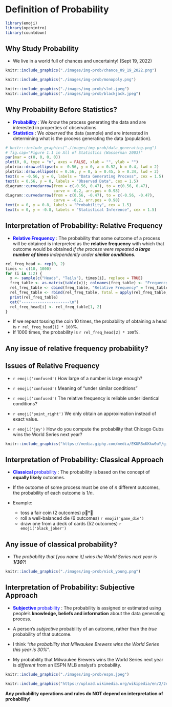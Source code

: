 # Definition of Probability {#sec-prob-define}

```{r packages, echo=FALSE, message=FALSE, warning=FALSE}
library(emoji)
library(openintro)
library(countdown)
```

## Why Study Probability
- We live in a world full of chances and uncertainty! (Sept 19, 2022)
```{r, echo=FALSE, out.width="50%", fig.align='center'}
knitr::include_graphics("./images/img-prob/chance_09_19_2022.png")
```

:::{layout-ncol=2}

```{r, echo=FALSE, out.width="100%", fig.align='center'}
knitr::include_graphics("./images/img-prob/monopoly.png")
```

```{r, echo=FALSE, out.width="100%", fig.align='center'}
knitr::include_graphics("./images/img-prob/slot.jpeg")
knitr::include_graphics("./images/img-prob/blackjack.jpeg")
```

:::

## Why Probability Before Statistics?
<!-- - Probability is the language of statistical inference and prediction.  -->
- <span style="color:blue"> **Probability** </span>: We *know* the process generating the data and are interested in properties of observations.
- <span style="color:blue"> **Statistics** </span>: We *observed* the data (sample) and are interested in determining what is the process generating the data (population).
```{r, echo=FALSE, out.width="67%",fig.align='center'}
# knitr::include_graphics("./images/img-prob/data_generating.png")
# fig.cap="Figure 1.1 in All of Statistics (Wasserman 2003)"
par(mar = c(0, 0, 0, 0))
plot(0, 0, type = "n", axes = FALSE, xlab = "", ylab = "")
plotrix::draw.ellipse(x = -0.56, y = 0, a = 0.52, b = 0.4, lwd = 2)
plotrix::draw.ellipse(x = 0.56, y = 0, a = 0.45, b = 0.34, lwd = 2)
text(x = -0.56, y = 0, labels = "Data Generating Process", cex = 1.5)
text(x = 0.56, y = 0, labels = "Observed Data", cex = 1.5)
diagram::curvedarrow(from = c(-0.56, 0.47), to = c(0.56, 0.47), 
                     curve = -0.2, arr.pos = 0.98)
diagram::curvedarrow(from = c(0.56, -0.47), to = c(-0.56, -0.47), 
                     curve = -0.2, arr.pos = 0.98)
text(x = 0, y = 0.8, labels = "Probability", cex = 1.5)
text(x = 0, y = -0.8, labels = "Statistical Inference", cex = 1.5)
```

## Interpretation of Probability: **Relative Frequency**
- <span style="color:blue"> **Relative Frequency** </span>: The probability that some outcome of a process will be obtained is interpreted as the **relative frequency** with which that outcome would be obtained _if the process were repeated **a large number of times** independently under **similar conditions**._

```{r toss_coin, echo=FALSE, fig.align='center'}
rel_freq_head <- rep(0, 2)
times <- c(10, 1000)
for (i in 1:2) {
  x <- sample(c("Heads", "Tails"), times[i], replace = TRUE)
  freq_table <- as.matrix(table(x)); colnames(freq_table) <- "Frequency"
  rel_freq_table <- cbind(freq_table, "Relative Frequency" = freq_table[, 1] / times[i])
  rel_freq_table <- rbind(rel_freq_table, Total = apply(rel_freq_table, 2, sum))
  print(rel_freq_table)
  cat("---------------------\n")
  rel_freq_head[i] <- rel_freq_table[1, 2]
}
```
- If we repeat tossing the coin 10 times, the probability of obtaining a head is `r rel_freq_head[1] * 100`%. 
- If 1000 times, the probability is `r rel_freq_head[2] * 100`%.

:::{.callout-note icon=false}

## Any issue of relative frequency probability?

:::

## Issues of **Relative Frequency**
- `r emoji('confused')` How large of a number is large enough? 

- `r emoji('confused')` Meaning of "under similar conditions"

- `r emoji('confused')` The relative frequency is reliable under identical conditions?


- `r emoji('point_right')`  We only obtain an approximation instead of exact value.

- `r emoji('joy')`  How do you compute the probability that Chicago Cubs wins the World Series next year? 

```{r, echo=FALSE, out.width="50%", fig.align='center'}
knitr::include_graphics("https://media.giphy.com/media/EKURBxKKkw0uY/giphy.gif")
```

## Interpretation of Probability: **Classical Approach**
- <span style="color:blue"> **Classical** probability </span>: The probability is based on the concept of **equally likely** outcomes. 
- If the outcome of some process must be one of $n$ different outcomes, the probability of each outcome is $1/n$. 


- Example: 
  + toss a fair coin (2 outcomes) p*
  + roll a well-balanced die (6 outcomes)  `r emoji('game_die')` 
  + draw one from a deck of cards (52 outcomes) `r emoji('black_joker')` 

:::{.callout-note icon=false}

## Any issue of classical probability?

:::

- _The probability that *[you name it]* wins the World Series next year is **1/30**_?!

```{r, echo=FALSE, out.width="15%", fig.align='center'}
knitr::include_graphics("./images/img-prob/nick_young.png")
```

## Interpretation of Probability: **Subjective Approach**
- <span style="color:blue"> **Subjective** probability </span>: The probability is assigned or estimated using people's **knowledge, beliefs and information** about the data generating process.

- A person's *subjective* probability of an outcome, rather than the *true* probability of that outcome.


- I think *"the probability that Milwaukee Brewers wins the World Series this year is 30%"*.

- My probability that Milwaukee Brewers wins the World Series next year is *different* from an ESPN MLB analyst's probability. 

:::{layout-ncol=2}

```{r, echo=FALSE, out.width="75%", fig.align='center'}
knitr::include_graphics("./images/img-prob/espn.jpeg")
```


```{r echo=FALSE, out.width="100%", fig.align='center'}
knitr::include_graphics("https://upload.wikimedia.org/wikipedia/en/2/2e/ESPN_Major_League_Baseball_TV_logo.jpg")
```

:::

**Any probability operations and rules do NOT depend on interpretation of probability!**
